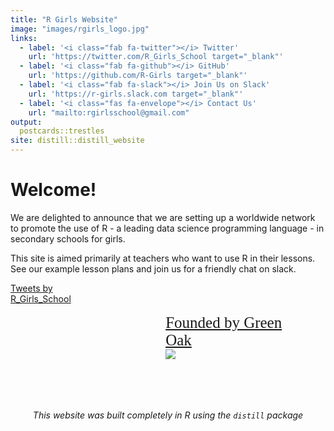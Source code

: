 ```yaml
---
title: "R Girls Website"
image: "images/rgirls_logo.jpg"
links:
  - label: '<i class="fab fa-twitter"></i> Twitter'
    url: 'https://twitter.com/R_Girls_School target="_blank"'
  - label: '<i class="fab fa-github"></i> GitHub'
    url: 'https://github.com/R-Girls target="_blank"'
  - label: '<i class="fab fa-slack"></i> Join Us on Slack' 
    url: 'https://r-girls.slack.com target="_blank"'    
  - label: '<i class="fas fa-envelope"></i> Contact Us'
    url: "mailto:rgirlsschool@gmail.com" 
output:
  postcards::trestles
site: distill::distill_website
---
```


# Welcome!
We are delighted to announce that we are setting up a worldwide network to promote the use of R - a leading data science programming language - in secondary schools for girls.

This site is aimed primarily at teachers who want to use R in their lessons.  See our example lesson plans and join us for a friendly chat on slack.

<div class="green-oaks" style="display:flex; justify-content:center">

<a class="twitter-timeline" data-width="500" data-height="300" href="https://twitter.com/R_Girls_School?ref_src=twsrc%5Etfw">Tweets by R_Girls_School</a>   <script async src="https://platform.twitter.com/widgets.js" charset="utf-8"></script>

<p style="margin: 50px 50px 50px 100px;">
<a style="font-size:25px; font-family:Amaranth" href="https://greenoak.bham.sch.uk/">Founded by Green Oak</a>
  <br>
  <img src='images/greenoak_logo.png' />
</p>  
</div>

<!-- if we want twitter embedded  -->

<div style="display:block; text-align:center; clear:both">
  <br>
  *This website was built completely in R using the `distill` package* 
</div>


<!-- <br><br> -->
<!-- *This website was built completely in R using the `distill` package*  -->
<!-- <br> -->